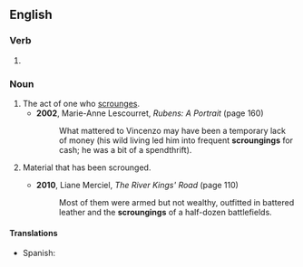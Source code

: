==English==

===Verb===
{{head|en|verb form}}

# {{present participle of|scrounge|lang=en|nocat=1}}

===Noun===
{{en-noun}}

# The act of one who [[scrounge]]s.
#* '''2002''', Marie-Anne Lescourret, ''Rubens: A Portrait'' (page 160)
#*: What mattered to Vincenzo may have been a temporary lack of money (his wild living led him into frequent '''scroungings''' for cash; he was a bit of a spendthrift).
# {{lb|en|in the plural}} Material that has been scrounged.
#* '''2010''', Liane Merciel, ''The River Kings' Road'' (page 110)
#*: Most of them were armed but not wealthy, outfitted in battered leather and the '''scroungings''' of a half-dozen battlefields.

====Translations====
{{trans-top|the act of one who scrounge}}
{{trans-mid}}
* Spanish: {{t+|es|sablazo|f}}
{{trans-bottom}}